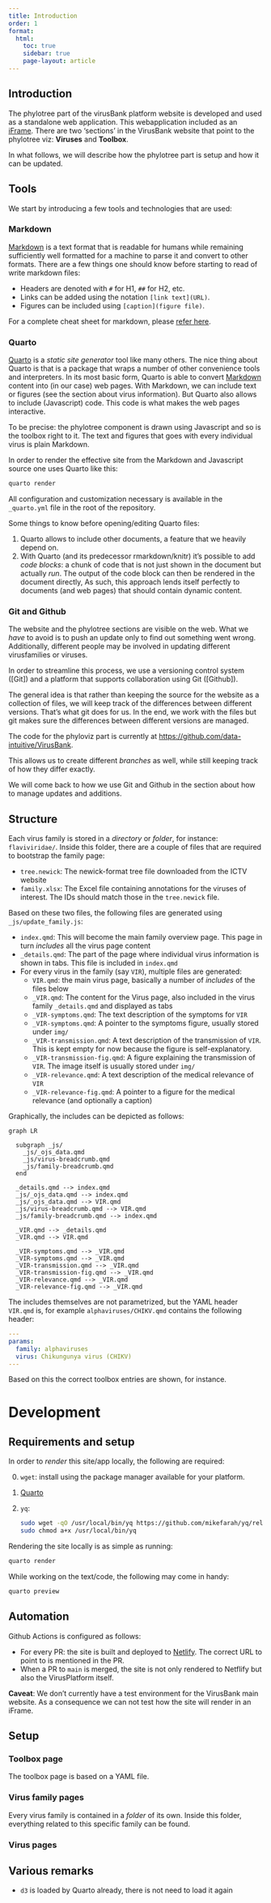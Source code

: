 ```yaml
---
title: Introduction
order: 1
format:
  html:
    toc: true
    sidebar: true
    page-layout: article
---
```


## Introduction

The phylotree part of the virusBank platform website is developed and used as a standalone web application. This webapplication included as an [iFrame](https://www.w3schools.com/tags/tag_iframe.ASP). There are two 'sections' in the VirusBank website that point to the phylotree viz: __Viruses__ and __Toolbox__.

In what follows, we will describe how the phylotree part is setup and how it can be updated.

## Tools

We start by introducing a few tools and technologies that are used:

### Markdown

[Markdown] is a text format that is readable for humans while remaining sufficiently well formatted for a machine to parse it and convert to other formats. There are a few things one should know before starting to read of write markdown files:

- Headers are denoted with `#` for H1, `##` for H2, etc.
- Links can be added using the notation `[link text](URL)`.
- Figures can be included using `[caption](figure file)`.

For a complete cheat sheet for markdown, please [refer here](https://www.markdownguide.org/cheat-sheet/).

[Markdown]: https://en.wikipedia.org/wiki/Markdown

### Quarto

[Quarto] is a _static site generator_ tool like many others. The nice thing about Quarto is that is a package that wraps a number of other convenience tools and interpreters. In its most basic form, Quarto is able to convert [Markdown] content into (in our case) web pages. With Markdown, we can include text or figures (see the section about virus information). But Quarto also allows to include (Javascript) code. This code is what makes the web pages interactive.

To be precise: the phylotree component is drawn using Javascript and so is the toolbox right to it. The text and figures that goes with every individual virus is plain Markdown.

In order to render the effective site from the Markdown and Javascript source one uses Quarto like this:

```sh
quarto render
```

All configuration and customization necessary is available in the `_quarto.yml` file in the root of the repository.

Some things to know before opening/editing Quarto files:

1. Quarto allows to include other documents, a feature that we heavily depend on.
2. With Quarto (and its predecessor rmarkdown/knitr) it's possible to add _code blocks_: a chunk of code that is not just shown in the document but actually _run_. The output of the code block can then be rendered in the document directly, As such, this approach lends itself perfectly to documents (and web pages) that should contain dynamic content.

[Quarto]: https://quarto.org/

### Git and Github

The website and the phylotree sections are visible on the web. What we _have_ to avoid is to push an update only to find out something went wrong. Additionally, different people may be involved in updating different virusfamilies or viruses.

In order to streamline this process, we use a versioning control system ([Git]) and a platform that supports collaboration using Git ([Github]).

The general idea is that rather than keeping the source for the website as a collection of files, we will keep track of the differences between different versions. That's what git does for us. In the end, we work with the files but git makes sure the differences between different versions are managed.

The code for the phyloviz part is currently at <https://github.com/data-intuitive/VirusBank>.

This allows us to create different _branches_ as well, while still keeping track of how they differ exactly.

We will come back to how we use Git and Github in the section about how to manage updates and additions.

## Structure

Each virus family is stored in a _directory_ or _folder_, for instance: `flaviviridae/`. Inside this folder, there are a couple of files that are required to bootstrap the family page:

- `tree.newick`: The newick-format tree file downloaded from the ICTV website
- `family.xlsx`: The Excel file containing annotations for the viruses of interest. The IDs should match those in the `tree.newick` file.

Based on these two files, the following files are generated using `_js/update_family.js`:

- `index.qmd`: This will become the main family overview page. This page in turn _includes_ all the virus page content
- `_details.qmd`: The part of the page where individual virus information is shown in tabs. This file is included in `index.qmd`
- For every virus in the family (say `VIR`), multiple files are generated:
    - `VIR.qmd`: the main virus page, basically a number of _includes_ of the files below
    - `_VIR.qmd`: The content for the Virus page, also included in the virus family `_details.qmd` and displayed as tabs
    - `_VIR-symptoms.qmd`: The text description of the symptoms for `VIR`
    - `_VIR-symptoms.qmd`: A pointer to the symptoms figure, usually stored under `img/`
    - `_VIR-transmission.qmd`: A text description of the transmission of `VIR`. This is kept empty for now because the figure is self-explanatory.
    - `_VIR-transmission-fig.qmd`: A figure explaining the transmission of `VIR`. The image itself is usually stored under `img/`
    - `_VIR-relevance.qmd`: A text description of the medical relevance of `VIR`
    - `_VIR-relevance-fig.qmd`: A pointer to a figure for the medical relevance (and optionally a caption)

Graphically, the includes can be depicted as follows:


```mermaid
graph LR
  
  subgraph _js/
    _js/_ojs_data.qmd
    _js/virus-breadcrumb.qmd
    _js/family-breadcrumb.qmd
  end

  _details.qmd --> index.qmd
  _js/_ojs_data.qmd --> index.qmd
  _js/_ojs_data.qmd --> VIR.qmd
  _js/virus-breadcrumb.qmd --> VIR.qmd
  _js/family-breadcrumb.qmd --> index.qmd
  
  _VIR.qmd --> _details.qmd
  _VIR.qmd --> VIR.qmd

  _VIR-symptoms.qmd --> _VIR.qmd
  _VIR-symptoms.qmd --> _VIR.qmd
  _VIR-transmission.qmd --> _VIR.qmd
  _VIR-transmission-fig.qmd --> _VIR.qmd
  _VIR-relevance.qmd --> _VIR.qmd
  _VIR-relevance-fig.qmd --> _VIR.qmd
```

The includes themselves are not parametrized, but the YAML header `VIR.qmd` is, for example `alphaviruses/CHIKV.qmd` contains the following header:

```yaml
---
params:
  family: alphaviruses
  virus: Chikungunya virus (CHIKV)
---
```

Based on this the correct toolbox entries are shown, for instance.

# Development

## Requirements and setup

In order to _render_ this site/app locally, the following are required:

0. `wget`: install using the package manager available for your platform.

1. [Quarto](https://quarto.org/docs/get-started/)

2. `yq`:

    ```sh
    sudo wget -qO /usr/local/bin/yq https://github.com/mikefarah/yq/releases/latest/download/yq_linux_amd64
    sudo chmod a+x /usr/local/bin/yq
    ```

Rendering the site locally is as simple as running:

```sh
quarto render
```

While working on the text/code, the following may come in handy:

```sh
quarto preview
```

## Automation

Github Actions is configured as follows:

- For every PR: the site is built and deployed to [Netlify](https://www.netlify.com/). The correct URL to point to is mentioned in the PR.
- When a PR to `main` is merged, the site is not only rendered to Netflify but also the VirusPlatform itself.

__Caveat__: We don't currently have a test environment for the VirusBank main website. As a consequence we can not test how the site will render in an iFrame.


## Setup

### Toolbox page

The toolbox page is based on a YAML file.

### Virus family pages

Every virus family is contained in a _folder_ of its own. Inside this folder, everything related to this specific family can be found.

### Virus pages


## Various remarks

- `d3` is loaded by Quarto already, there is not need to load it again

